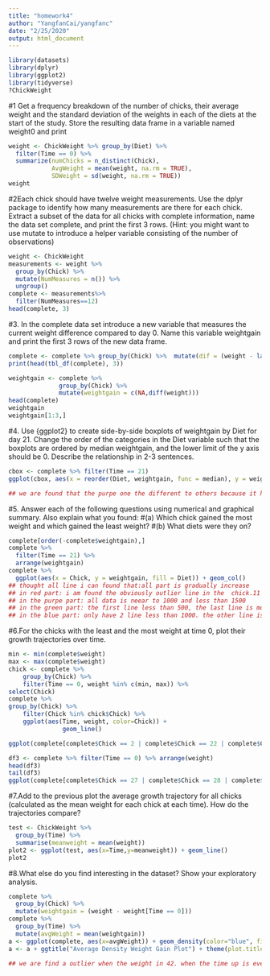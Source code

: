 ```yaml
---
title: "homework4"
author: "YangfanCai/yangfanc"
date: "2/25/2020"
output: html_document
---
```


```r
library(datasets)
library(dplyr)
library(ggplot2)
library(tidyverse)
?ChickWeight
```


#1 Get a frequency breakdown of the number of chicks, their average weight and the standard deviation of the weights in each of the diets at the start of the study. Store the resulting data frame in a variable named weight0 and print

```r
weight <- ChickWeight %>% group_by(Diet) %>%
  filter(Time == 0) %>%
  summarize(numChicks = n_distinct(Chick), 
            AvgWeight = mean(weight, na.rm = TRUE), 
            SDWeight = sd(weight, na.rm = TRUE))
weight
```


#2Each chick should have twelve weight measurements. Use the dplyr package to identify how many measurements are there for each chick. Extract a subset of the data for all chicks with complete information, name the data set complete, and print the first 3 rows. (Hint: you might want to use mutate to introduce a helper variable consisting of the number of observations)


```r
weight <- ChickWeight
measurements <- weight %>%
  group_by(Chick) %>%
  mutate(NumMeasures = n()) %>%
  ungroup()
complete <- measurements%>%
  filter(NumMeasures==12)
head(complete, 3)


```



#3. In the complete data set introduce a new variable that measures the current weight difference compared to day 0. Name this variable weightgain and print the first 3 rows of the new data frame.

```r
complete <- complete %>% group_by(Chick) %>%  mutate(dif = (weight - lag(weight, default = weight[1])), weightgain = cumsum(dif)) %>% select(-dif)
print(head(tbl_df(complete), 3))
```


```r
weightgain <- complete %>%
              group_by(Chick) %>%
              mutate(weightgain = c(NA,diff(weight)))
head(complete)
weightgain
weightgain[1:3,]
```

#4. Use {ggplot2} to create side-by-side boxplots of weightgain by Diet for day 21. Change the order of the categories in the Diet variable such that the boxplots are ordered by median weightgain, and the lower limit of the y axis should be 0. Describe the relationship in 2-3 sentences.

```r
cbox <- complete %>% filter(Time == 21)
ggplot(cbox, aes(x = reorder(Diet, weightgain, func = median), y = weightgain, color = Diet)) + geom_boxplot() + coord_cartesian(ylim = c(0, 400)) + labs(title = "WeightGainbyDiet", x = "Diet", y = "WeightGain") + theme(plot.title = element_text(hjust = 0.5))

## we are found that the purpe one the different to others because it has short line below the box. the red one has long line above the box.the red, green and purpe midian line in the weightGain are low whan 200.
```







#5. Answer each of the following questions using numerical and graphical summary. Also explain what you found:
#(a) Which chick gained the most weight and which gained the least weight?
#(b) What diets were they on?
```r
complete[order(-complete$weightgain),]
complete %>%
  filter(Time == 21) %>%
  arrange(weightgain)
complete %>%
  ggplot(aes(x = Chick, y = weightgain, fill = Diet)) + geom_col()
## thought all line i can found that:all part is gradually increase
## in red part: i am found the obviously outlier line in the  chick.11 || this pard all line near 1000 or low than 1000 except number 14 and 7
## in the purpe part: all data is neear to 1000 and less than 1500
## in the green part: the first line less than 500, the last line is more than 1500 and it is near to 1750.there are different to other line.
## in the blue part: only have 2 line less than 1000. the other line is more than 1000. the high line in the last line.

```


#6.For the chicks with the least and the most weight at time 0, plot their growth trajectories over time. 
```r
min <- min(complete$weight)
max <- max(complete$weight)
chick <- complete %>%
    group_by(Chick) %>%
    filter(Time == 0, weight %in% c(min, max)) %>%
select(Chick)
complete %>%
group_by(Chick) %>%
    filter(Chick %in% chick$Chick) %>%
    ggplot(aes(Time, weight, color=Chick)) + 
               geom_line()
```

```r
ggplot(complete[complete$Chick == 2 | complete$Chick == 22 | complete$Chick == 32 | complete$Chick == 43 | complete$Chick == 7 | complete$Chick == 21 | complete$Chick == 31 | complete$Chick == 42,], aes(x=Time, y=weight, color=Chick)) + geom_line() + facet_wrap(~Diet)

```

```r
df3 <- complete %>% filter(Time == 0) %>% arrange(weight)
head(df3)
tail(df3)
ggplot(complete[complete$Chick == 27 | complete$Chick == 28 | complete$Chick == 19 | complete$Chick == 23,], aes(x=Time, y=weight, color=Chick)) + geom_line()

```




#7.Add to the previous plot the average growth trajectory for all chicks (calculated as the mean weight for each chick at each time). How do the trajectories compare?



```r
test <- ChickWeight %>%
  group_by(Time) %>%
  summarise(meanweight = mean(weight))
plot2 <- ggplot(test, aes(x=Time,y=meanweight)) + geom_line()
plot2
```

#8.What else do you find interesting in the dataset? Show your exploratory analysis.


```r
complete %>%
  group_by(Chick) %>%
  mutate(weightgain = (weight - weight[Time == 0]))
complete %>%
  group_by(Time) %>%
  mutate(avgWeight = mean(weightgain))
a <- ggplot(complete, aes(x=avgWeight)) + geom_density(color="blue", fill="pink")
a <- a + ggtitle("Average Density Weight Gain Plot") + theme(plot.title = element_text(hjust=0.5))

## we are find a outlier when the weight in 42. when the time up is even then we can find that the weightgain also is up. also that the avgweight also update same way
```


